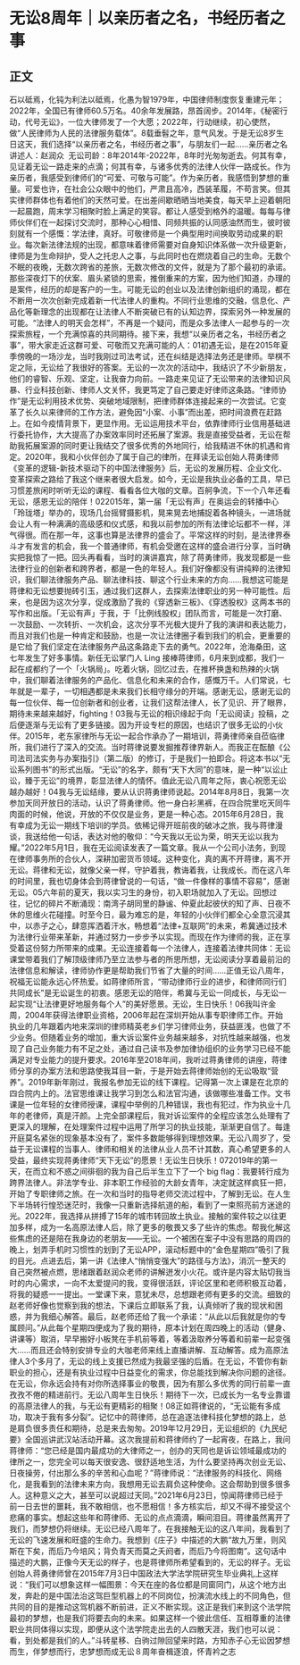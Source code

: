 # 无讼8周年｜以亲历者之名，书经历者之事
## 正文
石以砥焉，化钝为利法以砥焉，化愚为智1979年，中国律师制度恢复重建元年；2022年，全国已有律师60.5万名。40余年发展路，昂首阔步。2014年，《秘密行动，代号无讼》，一位大律师发了一个大愿；2022年，行动继续，初心使然，做“人民律师为人民的法律服务载体”。8载垂髫之年，意气风发。于是无讼8岁生日这天，我们选择“以亲历者之名，书经历者之事”，与朋友们一起……亲历者之名讲述人：赵润众  无讼司龄：8年2014年-2022年，8年时光匆匆逝去。何其有幸，见证着无讼一路走来的点滴；何其有幸，与诸多优秀的法律人伙伴一路成长。作为亲历者，我感受到律师们的“可爱、可敬与可能”。作为亲历者，我感悟到梦想的重量。可爱也许，在社会公众眼中的他们，严肃且高冷，西装革履，不苟言笑。但其实律师群体也有着他们的天然可爱。在出差间歇晒晒当地美食，每天早上迎着朝阳一起晨跑，周末学习相聚时脸上满足的笑容。都让人感受到格外的温暖。每每与律师伙伴们在一起探讨交流时，那种心心相惜、同频共振的认同感油然而生，彼时彼刻就有一个感慨：学法律，真好。可敬律师是一个典型用时间换取劳动成果的职业。每次新法律法规的出现，都意味着律师需要对自身知识体系做一次升级更新，律师是为生命辩护，受人之托忠人之事，与此同时也在燃烧着自己的生命。无数个不眠的夜晚，无数次跨省的差旅，无数次修改的文件，就是为了那个最初的承诺。那些深夜灯下的伏案、眉头紧锁的思索，推倒重来的方案，因为他们知道，办理的是案件，经历的却是客户的一生。可能无讼的创业以及法律创新组织的涌现，都在不断用一次次创新完成着新一代法律人的重构。不同行业思维的交融，信息化、产品化等新理念的出现都在让法律人不断突破已有的认知边界，探索另外一种发展的可能。“法律人的明天会怎样”，不再是一个疑问，而是众多法律人一起参与的一次探索旅程，一个充满惊喜的共同期待。接下来，我想“以亲历者之名，书经历者之事”，带大家走近这群可爱、可敬而又充满可能的人：01初遇无讼，是在2015年夏季傍晚的一场沙龙，当时我刚过司法考试，还在纠结是选择法务还是律师。举棋不定之际，无讼给了我很好的答案。无讼的一次次的活动中，我结识了不少新朋友，他们的睿智、乐观、坚定，让我奋力向前。一路走来见证了无讼带来的法律知识风暴、行业科技创新、律师人文关怀，我更笃定了自己要走好律师这条路。“律师协作”是无讼利用技术优势、突破地域限制，把律师群体连接起来的一次尝试。它变革了长久以来律师的工作方法，避免因“小案、小事”而出差，把时间浪费在赶路上。在如今疫情背景下，更显作用。无讼运用技术平台，依靠律师行业信用基础进行委托协作，大大提高了办案效率同时还拓展了案源。我是直接受益者，无讼在帮助我拓展案源的同时更让我结交了很多优秀的外地同行，给我精进不休的机遇和肯定。2020年，我和小伙伴创办了属于自己的律所，在拜读无讼创始人蒋勇律师《变革的逻辑-新技术驱动下的中国法律服务》后，无讼的发展历程、企业文化、变革探索之路给了我这个继来者很大启发。如今，无讼是我执业必备的工具，早已习惯差旅闲时听听无讼的课程、看看各位大咖的文章。百舸争流，下一个八年还看无讼，感恩无讼的陪伴！022015年，第一届「无讼有声」在奥运会的转播中心「玲珑塔」举办的，现场几台摇臂摄影机，晃来晃去地捕捉着各种镜头，一进场就会让人有一种满满的高级感和仪式感，和我以前参加的所有法律论坛都不一样，洋气得很。而在那一年，这事也算是法律界的盛会了。平常这样的时刻，是法律界泰斗才有发言的机会，我一个普通律师，有机会受邀在这样的盛会进行分享，当时确实把我惊了一把。回头再看看，当时的演讲嘉宾，除了蒋勇律师，我发现都是一些法律行业的创新者和跨界者，都是一色的年轻人。我们好像都没有讲纯粹的法律知识，我们聊法律服务产品、聊法律科技、聊这个行业未来的方向……我想这可能是蒋律和无讼想要抛砖引玉，通过我们这群人，去探索法律职业的另一种可能性。后来，也是因为这次分享，促成激励了我的《穿透新三板》、《穿透股权》这两本书的写作和出版。「无讼有声」于我，于「比例线股权」团队而言，可能是一次打磨、一次鼓励、一次转折、一次机会，这次分享不光极大提升了我的演讲和表达能力，而且对我们也是一种肯定和鼓励，也是一次让法律圈子看到我们的机会，更重要的是它给了我们坚定在法律服务产品这条路走下去的勇气。2022年，沧海桑田，这七年发生了好多事情。新任无讼掌门人 Ling 接棒蒋律师，6月来到成都，我们一起在成都约了一个「火锅局」。吃着火锅，回忆过去，在推杯换盏和热辣的火锅中，我们聊着法律服务的产品化、信息化和未来的合作，感慨万千。人们常说，七年就是一辈子，一切相遇都是未来我们长相守缘分的开端。感谢无讼，感谢无讼的每一位伙伴、每一位创新者和创业者，让我们这帮法律人，长了见识、开了眼界，期待未来越来越好，fighting！03我与无讼的相识缘起于向「无讼阅读」投稿，之后便逐渐与无讼有了更多链接。因为开设专栏的原因，也结识了很多无讼的小伙伴。2015年，老东家律所与无讼一起合作承办了一期培训，蒋勇律师亲自莅临律所，我们进行了深入的交流。当时蒋律说要发掘推荐律界新人。而我正在酝酿《公司法司法实务与办案指引》（第二版）的修订，于是我们一拍即合。将这本书以“无讼系列图书”的形式出版。“无讼”的名字，颇有“天下大同”的意味，是一种“以讼止讼，臻于无讼”的境界，彰显法律人的情怀。值此无讼八周年之际，衷心祝愿无讼越办越好！04我与无讼结缘，要从认识蒋勇律师说起。2014年8月8日，我第一次参加天同开放日的活动，认识了蒋勇律师。他一身白衫黑裤，在四合院里吃天同牛肉面的时候，他说，开放的不仅仅是业务，更是一种心态。2015年6月28日，我有幸成为无讼一期线下培训的学员。依稀记得开班前夜的破冰之旅，我与蒋律漫谈，我送给他一句话，表达对他的敬仰：“今天我以无讼为荣，明天无讼以我为耀。”2022年5月1日，我在无讼阅读发表了一篇文章。我从一个公司小法务，到现在律师事务所的合伙人，深耕加密货币领域。这种变化，真的离不开蒋律，离不开无讼。蒋律和无讼，就像父亲一样，守护着我，教诲着我，让我成长。而在这八年的时间里，我也切身体会到蒋律曾说的一句话，“做一件像样的事情不容易”，感谢无讼。05六年前的夏天，我以实习生的身份，初入职场就加入了无讼。回想过往，记忆的碎片不断涌现：南湾子胡同里的静谧、仲夏此起彼伏的知了声、日夜不休的思维火花碰撞。时至今日，最为难忘的是，年轻的小伙伴们都全心全意沉浸其中，以赤子之心，肆意挥洒着汗水，畅想着“法律+互联网”的未来，希冀通过技术为法律行业带来革新，并通过努力一步步予以实现。而现在作为律师的我，正在享受着这份努力所带来的成果。无讼连接着每一个法律人，连接着法律共同体：无讼课堂带着我们了解顶级律师乃至立法参与者的所思所想，无讼阅读分享着最前沿的法律信息和解读，律师协作更是帮助我们节省了大量的时间……正值无讼八周年，祝福无讼能永远心怀热爱。如蒋律师所言，“带动律师行业的进步，和律师同行们共同成长”是无讼诞生的初衷。感恩无讼的陪伴，希冀与无讼一同成长，与无讼一起实现“让法律更好地服务每个人”的美好愿景。无讼，生日快乐！06我叫许金周，2004年获得法律职业资格，2006年起在深圳开始从事专职律师工作。开始执业的几年跟着内地来深圳的律师精英老乡们学习律师业务，获益匪浅，也做了不少业务。但随着业务的增加，重大诉讼案件业务越来越多，对抗性越来越强，也发现了自己业务能力有不足之处，通过自己读书及参加律协组织的业务学习已经不能满足对专业能力的提升要求。2016年至2018年间，我听过蒋勇律师的讲座，蒋律师分享的办案方法和思路使我耳目一新，于是开始去蒋律师始创的无讼吸取“营养”。2019年新年刚过，我报名参加无讼的线下课程。记得第一次上课是在北京的四合院内上的。法官思维课让我学习到怎么和法官沟通，该做哪些准备工作。文书课是一位年轻的女律师授课，课程中举例的几种错误，我也有犯过，作为执业十几年的老律师，真是汗颜。上完全部课程后，我对诉讼案件的全程应该怎么处理有了更深入的理解，在处理案件过程中运用了所学习的执业技能，渐渐更自信了。每逢开庭莫名紧张的现象基本没有了，案件多数能够得到理想效果。无讼八周岁了，受益于无讼课程的当事人、律师和相关的法律从业人员不计其数，真心希望更多的人受益，最终实现蒋勇律师“天下无讼”的愿景！无讼生日快乐！072019年的第一天，在而立和不惑之间徘徊的我为自己后半生立下了一个 big flag：我要转行成为跨界法律人。非法学专业、非本职工作经验的大龄女青年，决定就这样疯狂一把，开始了专职律师之旅。在一次和当时的指导老师交流过程中，了解到无讼。在人生下半场转行惶恐迷茫时，我像一只重新选择航道的船，看到了一束照亮前方迷途的光。2022年，我选择从拼搏了15年的城市转回故土执业。接触的案件较之以往更加多样，成为一名高原法律人后，除了更多的敬畏又多了些许的焦虑。帮我化解这些焦虑的还是陪在我身边的老朋友——无讼。一个被困在案子中没有思路的周四的晚上，划弄手机时习惯性的划到了无讼APP，滚动标题中的“金色星期四”吸引了我的目光。点进去后，第一讲《法律人“悄悄变强大”的路径与方法》，消沉一整天的自己突然被点燃，思绪跟着赵润众老师的讲解迸发小火花。或许是内容太贴切我当时的内心需求，一向不太爱提问的我，变得很活跃，评论区里和老师积极互动着，将我的疑惑一一提出。一堂课下来，意犹未尽，总想跟老师有更多的交流。细致的赵老师好像也觉察到我的想法，下课后立即联系了我，认真倾听了我的现状和困惑，并为我细心解答。最后，赵老师还给了我一个承诺：“从此以后我就是你的专属顾问。”从此每个星期四便成为了我的期待，原本计划在周四晚上的活动（健身、讲课等）取消，早早搬好小板凳在手机前等着，等着汲取养分等着和前辈一起变强大……而且还会特别安排专业的大咖老师来线上直播讲解、互动解答。成为高原法律人3个多月了，无讼的线上支援已然成为我最坚强的后盾。在无讼，不管你有新职业的担心，还是有执业过程中日益变化的需求，你总能找到解决你问题的途径。在无讼，你永远会持有对你所选择事业的敬畏，因为有那么多优秀的同行前辈一直孜孜不倦的精进前行。无讼八周年生日快乐！期待下一次，已成长为一名专业靠谱的高原法律人的我，与无讼有更精彩的相聚！08正如蒋律说的，“无讼能有多成功，取决于我有多分裂”。记忆中的蒋律师，总在追逐法律科技化梦想的路上，总是肩负很多责任和期待，总是来去匆匆。2019年12月29日，无讼组织的《九民纪要》全国巡讲武汉站活动开幕。这次我提前和蒋律师约了一起宵夜，在路上，我问蒋律师：“您已经是国内最成功的大律师之一，创办的天同也是诉讼领域最成功的律所之一，您完全可以每天很安逸、很舒适地生活，为什么要坚持再次创业无讼、日夜操劳，付出那么多的辛苦和心血呢？”蒋律师说：“法律服务的科技化、网络化，是我看到的法律未来方向，我想用无讼去肩负这种使命。这会帮助到很多很多人。这种意义之大，甚至可以说超过天同。”2021年6月23日，惊闻蒋律师已经于前一日去世的噩耗，我不敢相信，也不愿相信！多方核实后，却又不得不接受这个悲痛的事实。想起这些年和蒋律师、无讼的点点滴滴，瞬间泪目。蒋律虽然离开了我们，而梦想仍将继续。无讼已经八周年了。在我接触无讼的这八年间，我看到了无讼的飞速发展和旺盛的生命力。我想到《庄子》中描述的大鹏“故九万里，则风斯在下矣，而后乃今培风；背负青天而莫之夭阏者，而后乃今将图南”。这句话中描述的大鹏，正像今天无讼的样子，也是蒋律师所希望看到的，无讼的样子。无讼创始人蒋勇律师曾在2015年7月3日中国政法大学法学院研究生毕业典礼上这样说：“我们可以想象这样一幅图景：今天在座的各位都是同窗同门，从这个地方出发，奔赴的是中国法治这驾巨型机器上的不同岗位，扮演流水线上的不同角色，但共同的目的是推动这驾机器不断前进，正义不断实现。这正是我们来到这个法学院最初的梦想，也是我们将要去向的未来。如果这样一个彼此信任、互相尊重的法律职业共同体得以实现，即便从这个法学院走出去的人四散天涯，我们也可以说：看，到处都是我们的人。”斗转星移、白驹过隙回望来时路，方知赤子心无讼因梦想而生，伴梦想而行，忠梦想而成无讼８周年奋楫逐浪，怀青衿之志
